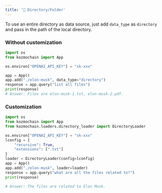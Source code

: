 ```yaml
---
title: '📁 Directory/Folder'
---
```


To use an entire directory as data source, just add `data_type` as `directory` and pass in the path of the local directory.

### Without customization

```python
import os
from kozmochain import App

os.environ["OPENAI_API_KEY"] = "sk-xxx"

app = App()
app.add("./elon-musk", data_type="directory")
response = app.query("list all files")
print(response)
# Answer: Files are elon-musk-1.txt, elon-musk-2.pdf.
```

### Customization

```python
import os
from kozmochain import App
from kozmochain.loaders.directory_loader import DirectoryLoader

os.environ["OPENAI_API_KEY"] = "sk-xxx"
lconfig = {
    "recursive": True,
    "extensions": [".txt"]
}
loader = DirectoryLoader(config=lconfig)
app = App()
app.add("./elon-musk", loader=loader)
response = app.query("what are all the files related to?")
print(response)

# Answer: The files are related to Elon Musk.
```
